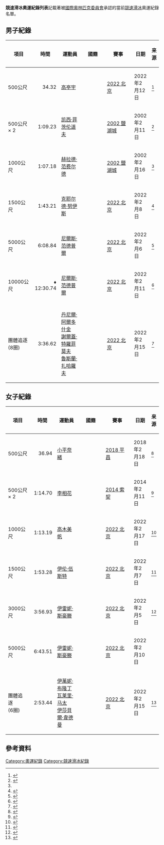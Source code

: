 {{noteTA
|G1=Sports
}}
'''競速滑冰奧運紀錄列表'''記載著被[[國際奧林匹克委員會|國際奧林匹克委員會]]承認的當前[[速度滑冰|競速滑冰]]奧運紀錄名單。

==男子紀錄==
{| class="wikitable"
!style="width:8em"|項目
!style="width:5em"|時間
!style="width:12em"|運動員
!style="width:13em"|國籍
!style="width:11em"|賽事
!日期
!来源
|-
|500公尺
| align="right" |34.32
|[[高亭宇|高亭宇]]
|{{flagIOCteam|CHN|2022年冬季}}
|[[2022年冬季奧林匹克運動會競速滑冰比賽|2022 北京]]
|2022年2月12日
| <ref>{{Cite web|title=Records Broken/Equalled|url=https://results.beijing2022.cn/beijing-2022/olympic-games/static/owg2022/pdf/OWG2022/SSK/OWG2022_SSK_C81A_SSKM500M--------------------------.pdf|access-date=2022-02-12|author=BEIJING2022|date=2022-02-12|format=PDF|publisher=BEIJING2022|language=EN|archive-date=2022-02-12|archive-url=https://web.archive.org/web/20220212100448/https://results.beijing2022.cn/beijing-2022/olympic-games/static/owg2022/pdf/OWG2022/SSK/OWG2022_SSK_C81A_SSKM500M--------------------------.pdf}}</ref>
|-
|500公尺 × 2
| align="right" |1:09.23
|[[凯西·菲茨伦道夫|凯西·菲茨伦道夫]]
|{{flagIOCteam|USA|2002年冬季}}
|[[2002年冬季奥林匹克运动会速度滑冰比赛|2002 鹽湖城]]
|2002年2月11日
|<ref name="OR2002">{{cite book|title=Official Report of the XIX Olympic Winter Games: Results|chapter=Speed Skating|page=11|publisher=Salt Lake Organizing Committee|year=2002|url=http://www.la84foundation.org/6oic/OfficialReports/2002/SLC2002Results3.pdf|isbn=978-0-9717961-0-2|format=PDF|accessdate=2008-03-27|archive-date=2012-02-20|archive-url=https://web.archive.org/web/20120220084643/http://www.la84foundation.org/6oic/OfficialReports/2002/SLC2002Results3.pdf|dead-url=no}}</ref>
|-
|1000公尺
| align="right" |1:07.18
|[[赫拉德·范费尔德|赫拉德·范费尔德]]
|{{flagIOCteam|NED|2002年冬季}}
|[[2002年冬季奥林匹克运动会速度滑冰比赛|2002 鹽湖城]]
|2002年2月16日
|<ref name="OR2002" />
|-
|1500公尺
| align="right" |1:43.21
|[[克耶尔德·努伊斯|克耶尔德·努伊斯]]
|{{flagIOCteam|NED|2022年冬季}}
|[[2022年冬季奧林匹克運動會競速滑冰比賽|2022 北京]]
|2022年2月8日
|<ref>{{cite web|title=Speed Skating – Men's 1500m – Results|url=https://media.isuresults.eu/downloads/owg2022_ssk_c73a_sskm1500m-fnl-000100-_20220208122217.pdf|access-date=8 February 2022|date=8 February 2022|website=media.isuresults.eu|archive-date=2022-02-19|archive-url=https://web.archive.org/web/20220219080250/https://media.isuresults.eu/downloads/owg2022_ssk_c73a_sskm1500m-fnl-000100-_20220208122217.pdf}}</ref>
|-
|5000公尺
| align="right" |6:08.84
|[[尼爾斯·范德普爾|尼爾斯·范德普爾]]
|{{flagIOCteam|SWE|2022年冬季}}
|[[2022年冬季奧林匹克運動會競速滑冰比賽|2022 北京]]
|2022年2月6日
|<ref>{{cite web|title=Speed Skating – Men's 5000m – Results|url=https://media.isuresults.eu/downloads/owg2022_ssk_c73a_sskm5000m-fnl-000100-_20220206103109.pdf|access-date=6 February 2022|date=6 February 2022|website=media.isuresults.eu|archive-date=2022-02-19|archive-url=https://web.archive.org/web/20220219080314/https://media.isuresults.eu/downloads/owg2022_ssk_c73a_sskm5000m-fnl-000100-_20220206103109.pdf}}</ref>
|-
|10000公尺
| align="right" |♦ 12:30.74
|[[尼爾斯·范德普爾|尼爾斯·范德普爾]]
|{{flagIOCteam|SWE|2022年冬季}}
|[[2022年冬季奧林匹克運動會競速滑冰比賽|2022 北京]]
|2022年2月11日
|<ref>{{cite web|title=Speed Skating – Men's 10000m – Results|url=https://media.isuresults.eu/downloads/owg2022_ssk_c73a_sskm10000m-fnl-000100-_20220211111103.pdf|access-date=11 February 2022|date=11 February 2022|website=media.isuresults.eu|archive-date=2022-02-19|archive-url=https://web.archive.org/web/20220219080231/https://media.isuresults.eu/downloads/owg2022_ssk_c73a_sskm10000m-fnl-000100-_20220211111103.pdf}}</ref>
|- valign="top"
|團體追逐<br />(8圈)
| align="right" |3:36.62
|[[丹尼爾·阿爾多什金|丹尼爾·阿爾多什金]]<br />[[謝爾蓋·特羅菲莫夫|謝爾蓋·特羅菲莫夫]]<br />[[魯斯蘭·扎哈羅夫|魯斯蘭·扎哈羅夫]]
|{{flagIOCteam|ROC|2022年冬季}}
|[[2022年冬季奧林匹克運動會競速滑冰比賽|2022 北京]]
|2022年2月15日
|<ref>{{cite web|title=Speed Skating – Men's Team Pursuit – Semifinals – Results|url=https://media.isuresults.eu/downloads/owg2022_ssk_c73e2_sskmteampu-sfnl-_20220215112150.pdf|access-date=15 February 2022|date=15 February 2022|website=media.isuresults.eu|archive-date=2022-02-19|archive-url=https://web.archive.org/web/20220219080213/https://media.isuresults.eu/downloads/owg2022_ssk_c73e2_sskmteampu-sfnl-_20220215112150.pdf}}</ref>
|}

==女子紀錄==
{| class="wikitable"
!style="width:8em"|項目
!style="width:5em"|時間
!style="width:12em"|運動員
!style="width:13em"|國籍
!style="width:11em"|賽事
!日期
!来源
|-
|500公尺
|align=right|36.94
|[[小平奈緒|小平奈緒]]
|{{flagIOCteam|JPN|2018年冬季}}
|[[2018年冬季奧林匹克運動會競速滑冰比賽|2018 平昌]]
|2018年2月18日
|<ref>{{cite web|title=Ladies' 500m Results|url=https://www.pyeongchang2018.com/en/game-time/results/OWG2018/resOWG2018/pdf/OWG2018/SSK/OWG2018_SSK_C73A_SSKW500M--------------FNL-000100--.pdf|accessdate=18 February 2018|date=18 February 2018|work=pyeongchang2018.com|archive-url=https://web.archive.org/web/20180218135414/https://www.pyeongchang2018.com/en/game-time/results/OWG2018/resOWG2018/pdf/OWG2018/SSK/OWG2018_SSK_C73A_SSKW500M--------------FNL-000100--.pdf|archive-date=2018-02-18|dead-url=yes}}</ref>
|-
|500公尺 × 2
|align=right|1:14.70
|[[李相花|李相花]]
|{{flagIOCteam|KOR|2014年冬季}}
|[[2014年冬季奧林匹克運動會競速滑冰比賽－女子500公尺|2014 索契]]
|2014年2月11日
|<ref>{{cite web|title=Ladies' 500 m Race Results|url=http://www.sochi2014.com/en/speed-skating-ladies-500-m-race-2-of-2|accessdate=11 February 2014|date=11 February 2014|publisher=www.sochi2014.com|archive-url=https://web.archive.org/web/20140725001359/http://www.sochi2014.com/en/speed-skating-ladies-500-m-race-2-of-2|archive-date=2014-07-25|dead-url=no}}</ref>
|-
|1000公尺
| align="right" |1:13.19
|[[高木美帆|高木美帆]]
|{{flagIOCteam|JPN|2022年冬季}}
|[[2022年冬季奧林匹克運動會競速滑冰比賽|2022 北京]]
|2022年2月17日
| <ref>{{Cite web|title=破/平纪录 - 官方成绩|url=https://results.beijing2022.cn/beijing-2022/olympic-games/static/owg2022/pdf/OWG2022/SSK/OWG2022_SSK_C81A_SSKW1000M-------------------------.pdf|access-date=2022-02-17|author=BEIJING2022|date=2022-02-17|format=PDF|publisher=BEIJING2022|language=EN|archive-date=2022-02-17|archive-url=https://web.archive.org/web/20220217095340/https://results.beijing2022.cn/beijing-2022/olympic-games/static/owg2022/pdf/OWG2022/SSK/OWG2022_SSK_C81A_SSKW1000M-------------------------.pdf}}</ref>
|-
|1500公尺
|align=right|1:53.28
|[[伊伦·伍斯特|伊伦·伍斯特]]
|{{flagIOCteam|NED|2022年冬季}}
|[[2022年冬季奧林匹克運動會競速滑冰比賽|2022 北京]]
|2022年2月7日
|<ref>{{cite web|title=Speed Skating – Women's 1500m – Results|url=https://media.isuresults.eu/downloads/owg2022_ssk_c73a_sskw1500m-fnl-000100-_20220207100207.pdf|access-date=7 February 2022|date=7 February 2022|website=media.isuresults.eu|archive-date=2022-02-19|archive-url=https://web.archive.org/web/20220219080238/https://media.isuresults.eu/downloads/owg2022_ssk_c73a_sskw1500m-fnl-000100-_20220207100207.pdf}}</ref>
|-
|3000公尺
|align=right|3:56.93
|[[伊雷妮·斯豪滕|伊雷妮·斯豪滕]]
|{{flagIOCteam|NED|2022年冬季}}
|[[2022年冬季奧林匹克運動會競速滑冰比賽|2022 北京]]
|2022年2月5日
|<ref>{{cite web|title=Speed Skating – Women's 3000m – Results|url=https://media.isuresults.eu/downloads/owg2022_ssk_c73a_sskw3000m-fnl-000100-_20220205095835.pdf|access-date=2022-02-05|date=2022-02-05|website=media.isuresults.eu|archive-date=2022-02-05|archive-url=https://web.archive.org/web/20220205104852/https://media.isuresults.eu/downloads/owg2022_ssk_c73a_sskw3000m-fnl-000100-_20220205095835.pdf}}</ref>
|-
|5000公尺
|align=right|6:43.51
|[[伊雷妮·斯豪滕|伊雷妮·斯豪滕]]
|{{flagIOCteam|NED|2022年冬季}}
|[[2022年冬季奧林匹克運動會競速滑冰比賽|2022 北京]]
|2022年2月10日
|
|- valign=top
|團體追逐<br/>(6圈)
|align=right|2:53.44
|[[伊萬妮·布隆丁|伊萬妮·布隆丁]]<br>[[瓦莱里·马太|瓦莱里·马太]]<br>[[伊莎貝爾·韋德曼|伊莎貝爾·韋德曼]]
|{{flagIOCteam|CAN|2022年冬季}}
|[[2022年冬季奧林匹克運動會競速滑冰比賽|2022 北京]]
|2022年2月15日
|<ref>{{cite web|title=Speed Skating – Women's Team Pursuit – Finals – Results|url=https://media.isuresults.eu/downloads/owg2022_ssk_c73e3_sskwteampu-fnl-_20220215112825.pdf|access-date=15 February 2022|date=15 February 2022|website=media.isuresults.eu|archive-date=2022-02-15|archive-url=https://web.archive.org/web/20220215121104/https://media.isuresults.eu/downloads/owg2022_ssk_c73e3_sskwteampu-fnl-_20220215112825.pdf}}</ref>
|}

==參考資料==
{{reflist}}

{{奧林匹克運動會速度滑冰比賽}}
{{奧運紀錄列表}}
[[Category:奧運紀錄|Category:奧運紀錄]]
[[Category:競速滑冰紀錄|Category:競速滑冰紀錄]]